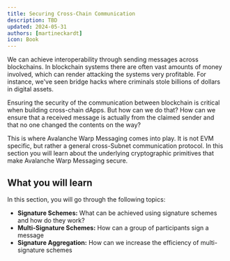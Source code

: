 ```yaml
---
title: Securing Cross-Chain Communication
description: TBD
updated: 2024-05-31
authors: [martineckardt]
icon: Book
---
```


<YouTube id="rJ-G5ri65rs" />

We can achieve interoperability through sending messages across blockchains. In blockchain systems there are often vast amounts of money involved, which can render attacking the systems very profitable. For instance, we've seen bridge hacks where criminals stole billions of dollars in digital assets.

Ensuring the security of the communication between blockchain is critical when building cross-chain dApps. But how can we do that? How can we ensure that a received message is actually from the claimed sender and that no one changed the contents on the way?

This is where Avalanche Warp Messaging comes into play. It is not EVM specific, but rather a general cross-Subnet communication protocol. In this section you will learn about the underlying cryptographic primitives that make Avalanche Warp Messaging secure.

## What you will learn

In this section, you will go through the following topics:

- **Signature Schemes:** What can be achieved using signature schemes and how do they work?
- **Multi-Signature Schemes:** How can a group of participants sign a message
- **Signature Aggregation:** How can we increase the efficiency of multi-signature schemes